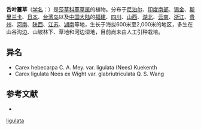 {{Speciesbox
| name = 舌叶薹草
| status = 
| status_system = 
| image =
| genus = Carex
| species = ligulata
| authority = Nees
}}

'''舌叶薹草'''（[[学名|学名]]：{{lang|la|''Carex ligulata''}}）是[[莎草科|莎草科]][[薹草属|薹草属]]的植物。分布于[[尼泊尔|尼泊尔]]、[[印度南部|印度南部]]、[[锡金|锡金]]、[[斯里兰卡|斯里兰卡]]、[[日本|日本]]、[[台湾岛|台湾岛]]以及[[中国大陆|中国大陆]]的[[福建|福建]]、[[四川|四川]]、[[山西|山西]]、[[湖北|湖北]]、[[云南|云南]]、[[浙江|浙江]]、[[贵州|贵州]]、[[河南|河南]]、[[陕西|陕西]]、[[江苏|江苏]]、[[湖南|湖南]]等地，生长于海拔600米至2,000米的地区，多生在山谷沟边、山坡林下、草地和河边湿地，目前尚未由人工引种栽培。

== 异名 ==
* Carex hebecarpa C. A. Mey. var. ligulata (Nees) Kuekenth
* Carex ligulata Nees ex Wight var. glabriutriculata Q. S. Wang

== 参考文献 ==
<div class="references-small">
* {{cite web| url =http://www.bioinfo.cn/db05/KmzwSpecies.php?action=view&id=7164| title =舌叶薹草| work =《中国高等植物数据库全库》| publisher =中国科学院微生物研究所| author =昆明植物研究所| accessdate =2009-02-24| deadurl =yes| archiveurl =https://web.archive.org/web/20160305090316/http://www.bioinfo.cn/db05/KmzwSpecies.php?action=view&id=7164| archivedate =2016-03-05}}
</div>
{{Taxonbar|from=Q15227241}}

{{DEFAULTSORT:Carex ligulata}}
[[Category:薹草属|ligulata]]


{{Carex-stub}}